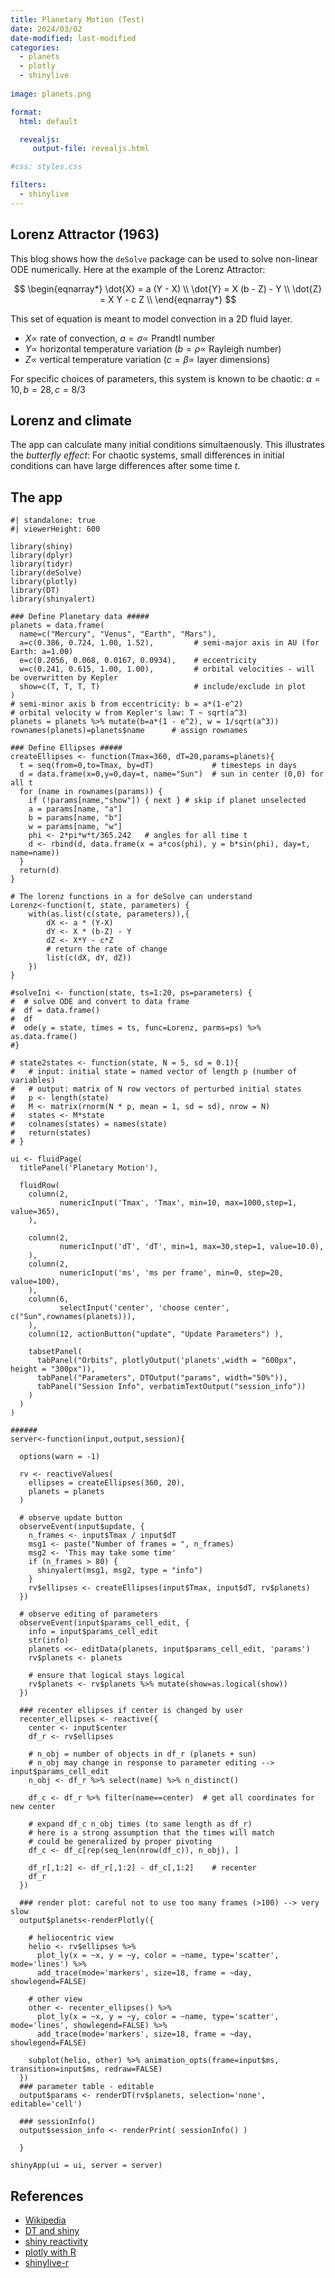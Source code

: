 ```yaml
---
title: Planetary Motion (Test)
date: 2024/03/02
date-modified: last-modified
categories: 
  - planets
  - plotly
  - shinylive
  
image: planets.png

format:
  html: default

  revealjs:
     output-file: revealjs.html 

#css: styles.css

filters:
  - shinylive
---
```


## Lorenz Attractor (1963)

This blog shows how the `deSolve` package can be used to solve non-linear ODE numerically.
Here at the example of the Lorenz Attractor:

$$
\begin{eqnarray*}
\dot{X} = a (Y - X) \\
\dot{Y} = X (b - Z) - Y \\
\dot{Z} = X Y - c Z \\
\end{eqnarray*}
$$

This set of equation is meant to model convection in a 2D fluid layer.

- $X \propto$ rate of convection,  $a = \sigma \propto$ Prandtl number
- $Y \propto$ horizontal temperature variation ($b = \rho \propto$ Rayleigh number)
- $Z \propto$ vertical temperature variation ($c = \beta \propto$ layer dimensions)

For specific choices of parameters, this system is known to be chaotic: $a=10, b=28, c=8/3$



## Lorenz and climate 

The app can calculate many initial conditions simultaenously.
This illustrates the *butterfly effect*: For chaotic systems, small differences in initial conditions 
can have large differences after some time $t$.


## The app
```shinylive-r
#| standalone: true
#| viewerHeight: 600

library(shiny)
library(dplyr)
library(tidyr)
library(deSolve)
library(plotly)
library(DT)
library(shinyalert)

### Define Planetary data #####
planets = data.frame(
  name=c("Mercury", "Venus", "Earth", "Mars"),
  a=c(0.386, 0.724, 1.00, 1.52),         # semi-major axis in AU (for Earth: a=1.00)
  e=c(0.2056, 0.068, 0.0167, 0.0934),    # eccentricity
  w=c(0.241, 0.615, 1.00, 1.00),         # orbital velocities - will be overwritten by Kepler
  show=c(T, T, T, T)                     # include/exclude in plot
)
# semi-minor axis b from eccentricity: b = a*(1-e^2)
# orbital velocity w from Kepler's law: T ~ sqrt(a^3)
planets = planets %>% mutate(b=a*(1 - e^2), w = 1/sqrt(a^3))   
rownames(planets)=planets$name      # assign rownames

### Define Ellipses #####
createEllipses <- function(Tmax=360, dT=20,params=planets){
  t = seq(from=0,to=Tmax, by=dT)             # timesteps in days
  d = data.frame(x=0,y=0,day=t, name="Sun")  # sun in center (0,0) for all t
  for (name in rownames(params)) {
    if (!params[name,"show"]) { next } # skip if planet unselected
    a = params[name, "a"]
    b = params[name, "b"]
    w = params[name, "w"]
    phi <- 2*pi*w*t/365.242   # angles for all time t
    d <- rbind(d, data.frame(x = a*cos(phi), y = b*sin(phi), day=t, name=name))
  }
  return(d)
}

# The lorenz functions in a for deSolve can understand
Lorenz<-function(t, state, parameters) {
    with(as.list(c(state, parameters)),{
        dX <- a * (Y-X)
        dY <- X * (b-Z) - Y
        dZ <- X*Y - c*Z        
        # return the rate of change
        list(c(dX, dY, dZ))
    })
}

#solveIni <- function(state, ts=1:20, ps=parameters) {
#  # solve ODE and convert to data frame
#  df = data.frame()
#  df
#  ode(y = state, times = ts, func=Lorenz, parms=ps) %>% as.data.frame()
#}

# state2states <- function(state, N = 5, sd = 0.1){
#   # input: initial state = named vector of length p (number of variables)
#   # output: matrix of N row vectors of perturbed initial states
#   p <- length(state)
#   M <- matrix(rnorm(N * p, mean = 1, sd = sd), nrow = N)
#   states <- M*state
#   colnames(states) = names(state)
#   return(states)
# }

ui <- fluidPage(
  titlePanel('Planetary Motion'),
  
  fluidRow(
    column(2,
           numericInput('Tmax', 'Tmax', min=10, max=1000,step=1, value=365),
    ),
    
    column(2, 
           numericInput('dT', 'dT', min=1, max=30,step=1, value=10.0),
    ),
    column(2, 
           numericInput('ms', 'ms per frame', min=0, step=20, value=100),
    ),
    column(6,
           selectInput('center', 'choose center', c("Sun",rownames(planets))),
    ),
    column(12, actionButton("update", "Update Parameters") ),
    
    tabsetPanel(
      tabPanel("Orbits", plotlyOutput('planets',width = "600px", height = "300px")),
      tabPanel("Parameters", DTOutput("params", width="50%")),
      tabPanel("Session Info", verbatimTextOutput("session_info"))
    )
  )
)

######
server<-function(input,output,session){

  options(warn = -1) 
  
  rv <- reactiveValues( 
    ellipses = createEllipses(360, 20), 
    planets = planets
  )
  
  # observe update button
  observeEvent(input$update, {
    n_frames <- input$Tmax / input$dT
    msg1 <- paste("Number of frames = ", n_frames)
    msg2 <- 'This may take some time'
    if (n_frames > 80) {
      shinyalert(msg1, msg2, type = "info")
    }
    rv$ellipses <- createEllipses(input$Tmax, input$dT, rv$planets)
  })
   
  # observe editing of parameters 
  observeEvent(input$params_cell_edit, {
    info = input$params_cell_edit
    str(info)
    planets <<- editData(planets, input$params_cell_edit, 'params')
    rv$planets <- planets
    
    # ensure that logical stays logical
    rv$planets <- rv$planets %>% mutate(show=as.logical(show))
  })
  
  ### recenter ellipses if center is changed by user
  recenter_ellipses <- reactive({
    center <- input$center
    df_r <- rv$ellipses
    
    # n_obj = number of objects in df_r (planets + sun)
    # n_obj may change in response to parameter editing --> input$params_cell_edit
    n_obj <- df_r %>% select(name) %>% n_distinct()
    
    df_c <- df_r %>% filter(name==center)  # get all coordinates for new center
    
    # expand df_c n_obj times (to same length as df_r)
    # here is a strong assumption that the times will match
    # could be generalized by proper pivoting
    df_c <- df_c[rep(seq_len(nrow(df_c)), n_obj), ]
    
    df_r[,1:2] <- df_r[,1:2] - df_c[,1:2]    # recenter
    df_r
  })
  
  ### render plot: careful not to use too many frames (>100) --> very slow
  output$planets<-renderPlotly({

    # heliocentric view
    helio <- rv$ellipses %>%
      plot_ly(x = ~x, y = ~y, color = ~name, type='scatter', mode='lines') %>%
      add_trace(mode='markers', size=18, frame = ~day, showlegend=FALSE) 
    
    # other view
    other <- recenter_ellipses() %>% 
      plot_ly(x = ~x, y = ~y, color = ~name, type='scatter', mode='lines', showlegend=FALSE) %>%
      add_trace(mode='markers', size=18, frame = ~day,  showlegend=FALSE)
                   
    subplot(helio, other) %>% animation_opts(frame=input$ms, transition=input$ms, redraw=FALSE)
  })
  ### parameter table - editable
  output$params <- renderDT(rv$planets, selection='none', editable='cell')
  
  ### sessionInfo()
  output$session_info <- renderPrint( sessionInfo() )
  
  }

shinyApp(ui = ui, server = server)
```


## References

-   [Wikipedia](https://en.wikipedia.org/wiki/Elliptic_orbit)
-   [DT and shiny](https://rstudio.github.io/DT/shiny.html)
-   [shiny reactivity](https://shiny.posit.co/r/getstarted/shiny-basics/lesson6/)
-   [plotly with R](https://www.rdocumentation.org/packages/plotly/versions/4.10.4/topics/plot_ly)
-   [shinylive-r](https://github.com/coatless-quarto/r-shinylive-demo)

